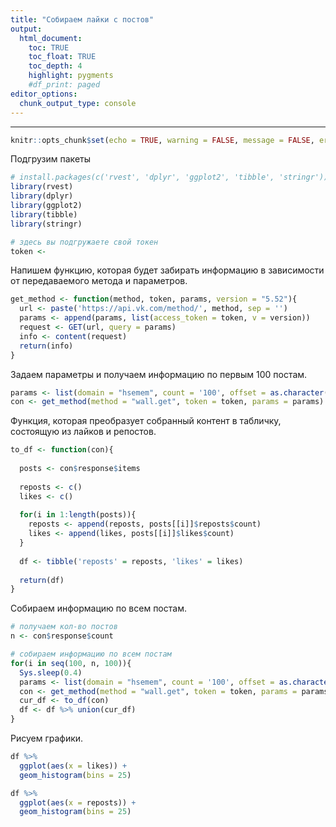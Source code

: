 ```yaml
---
title: "Собираем лайки с постов"
output: 
  html_document:
    toc: TRUE
    toc_float: TRUE
    toc_depth: 4
    highlight: pygments
    #df_print: paged
editor_options: 
  chunk_output_type: console
---
```

<style>
h1,
h2,
h3,
h4,
h5,
h6  {
  color: #317eac;
}
</style>
---
```r
knitr::opts_chunk$set(echo = TRUE, warning = FALSE, message = FALSE, error = TRUE, eval = FALSE)
```

Подгрузим пакеты

```r
# install.packages(с('rvest', 'dplyr', 'ggplot2', 'tibble', 'stringr'))
library(rvest)
library(dplyr)
library(ggplot2)
library(tibble)
library(stringr)
```

```r
# здесь вы подгружаете свой токен
token <- 
```

Напишем функцию, которая будет забирать информацию в зависимости от передаваемого метода и параметров.

```r
get_method <- function(method, token, params, version = "5.52"){
  url <- paste('https://api.vk.com/method/', method, sep = '')
  params <- append(params, list(access_token = token, v = version))
  request <- GET(url, query = params)
  info <- content(request)
  return(info)
}
```

Задаем параметры и получаем информацию по первым 100 постам. 

```r

params <- list(domain = "hsemem", count = '100', offset = as.character(0))
con <- get_method(method = "wall.get", token = token, params = params)
```

Функция, которая преобразует собранный контент в табличку, состоящую из лайков и репостов.

```r
to_df <- function(con){
  
  posts <- con$response$items
  
  reposts <- c()
  likes <- c()
  
  for(i in 1:length(posts)){
    reposts <- append(reposts, posts[[i]]$reposts$count)
    likes <- append(likes, posts[[i]]$likes$count)
  }
  
  df <- tibble('reposts' = reposts, 'likes' = likes)
  
  return(df)
}
```

Собираем информацию по всем постам.

```r
# получаем кол-во постов
n <- con$response$count

# собираем информацию по всем постам
for(i in seq(100, n, 100)){
  Sys.sleep(0.4)
  params <- list(domain = "hsemem", count = '100', offset = as.character(i))
  con <- get_method(method = "wall.get", token = token, params = params)
  cur_df <- to_df(con)
  df <- df %>% union(cur_df)
}
```

Рисуем графики.

```r
df %>%
  ggplot(aes(x = likes)) +
  geom_histogram(bins = 25)

df %>%
  ggplot(aes(x = reposts)) +
  geom_histogram(bins = 25)
```


